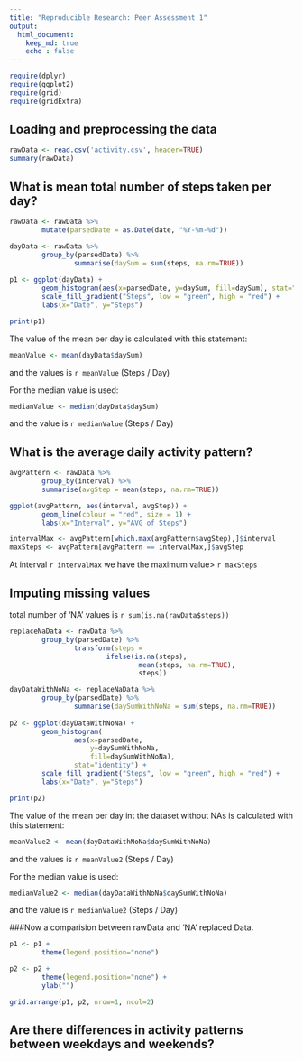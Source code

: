 ```yaml
---
title: "Reproducible Research: Peer Assessment 1"
output: 
  html_document:
    keep_md: true
    echo : false
---
```


```r
require(dplyr)
require(ggplot2)
require(grid)
require(gridExtra)
```

## Loading and preprocessing the data

```r

rawData <- read.csv('activity.csv', header=TRUE)
summary(rawData)

```

## What is mean total number of steps taken per day?

```r

rawData <- rawData %>%
        mutate(parsedDate = as.Date(date, "%Y-%m-%d"))

dayData <- rawData %>%
        group_by(parsedDate) %>%
                summarise(daySum = sum(steps, na.rm=TRUE))
                 
p1 <- ggplot(dayData) +
        geom_histogram(aes(x=parsedDate, y=daySum, fill=daySum), stat="identity") +
        scale_fill_gradient("Steps", low = "green", high = "red") +
        labs(x="Date", y="Steps")

print(p1)

```

The value of the mean per day is calculated with this statement:

```r
meanValue <- mean(dayData$daySum) 
``` 

and the values is `r meanValue ` (Steps / Day) 

For the median value is used:

```r
medianValue <- median(dayData$daySum)
```

and the value is `r medianValue ` (Steps / Day) 

## What is the average daily activity pattern?

```r

avgPattern <- rawData %>%
        group_by(interval) %>%
        summarise(avgStep = mean(steps, na.rm=TRUE))

ggplot(avgPattern, aes(interval, avgStep)) +
        geom_line(colour = "red", size = 1) +
        labs(x="Interval", y="AVG of Steps")

```

```r

intervalMax <- avgPattern[which.max(avgPattern$avgStep),]$interval
maxSteps <- avgPattern[avgPattern == intervalMax,]$avgStep

```

At interval `r intervalMax  ` we have the maximum value> `r maxSteps `

## Imputing missing values

total number of 'NA' values is `r sum(is.na(rawData$steps))  `

```r

replaceNaData <- rawData %>%
        group_by(parsedDate) %>%
                transform(steps = 
                        ifelse(is.na(steps), 
                                mean(steps, na.rm=TRUE), 
                                steps))

dayDataWithNoNa <- replaceNaData %>%
        group_by(parsedDate) %>%
                summarise(daySumWithNoNa = sum(steps, na.rm=TRUE))
                 
p2 <- ggplot(dayDataWithNoNa) +
        geom_histogram(
                aes(x=parsedDate, 
                    y=daySumWithNoNa, 
                    fill=daySumWithNoNa),
                stat="identity") +
        scale_fill_gradient("Steps", low = "green", high = "red") +
        labs(x="Date", y="Steps")

print(p2)

```

The value of the mean per day int the dataset without NAs is calculated with this statement:

```r
meanValue2 <- mean(dayDataWithNoNa$daySumWithNoNa) 
``` 

and the values is `r meanValue2 ` (Steps / Day) 

For the median value is used:

```r
medianValue2 <- median(dayDataWithNoNa$daySumWithNoNa)
```

and the value is `r medianValue2 ` (Steps / Day) 

###Now a comparision between rawData and 'NA' replaced Data.

```r

p1 <- p1 +
        theme(legend.position="none") 

p2 <- p2 +
        theme(legend.position="none") +
        ylab("")

grid.arrange(p1, p2, nrow=1, ncol=2)

```

## Are there differences in activity patterns between weekdays and weekends?
